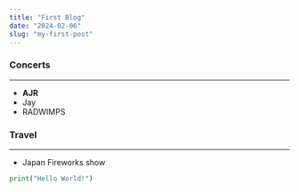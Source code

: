 ```yaml
---
title: "First Blog"
date: "2024-02-06"
slug: "my-first-post"
---
```


### Concerts
***
+ **AJR**
+ Jay
+ RADWIMPS
### Travel
***
+ Japan Fireworks show


```Python
print("Hello World!")
```